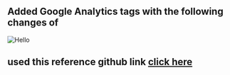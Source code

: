 ## Added Google Analytics tags with the following changes of



![Hello](https:/assets.charanquartz.vercel.app/a/w/docs.assets/docsfilechanges/AddedGoogletagstomydocs/Screenshot(508).png)


## used this reference github link [click here](https://github.com/AndrewRPorter/nextjs-google-analytics-tutorial)